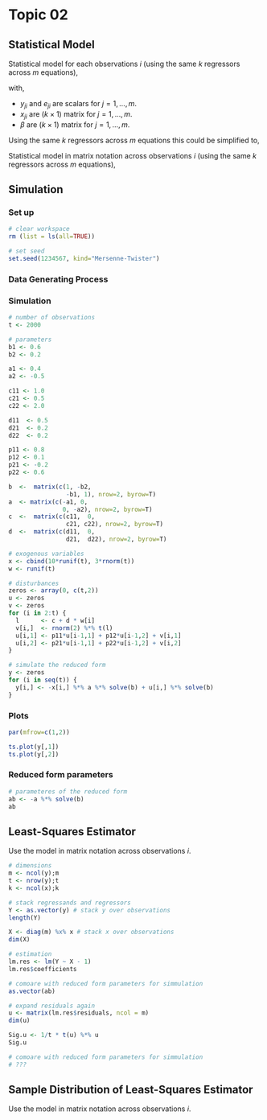 
# Topic 02

## Statistical Model

Statistical model for each observations $i$ (using the same $k$ regressors across $m$ equations),

\begin{align*}
\underset{\left(m \times 1\right)}{y_{i}} &= \underset{\left(m\times mk\right)}{\overline{X}_{i}} \underset{\left(mk \times 1\right)}{\beta} + \underset{\left(m \times 1\right)}{e_{i}}, \\

\begin{bmatrix} 
y_{1i} \\
y_{2i} \\
\vdots \\
y_{mi}
\end{bmatrix}
&=
\begin{bmatrix} 
x_{1i}^{'} & 0 & \cdots & 0 \\
0 & x_{2i}^{'} & \cdots & 0 \\
\vdots & \vdots & \ddots & 0 \\
0 & 0& \cdots & x_{mi}^{'}
\end{bmatrix}
+
\begin{bmatrix} 
\beta_{1} \\
\beta_{2} \\
\vdots \\
\beta_{m}
\end{bmatrix}
+
\begin{bmatrix} 
u_{1i} \\
u_{2i} \\
\vdots \\
u_{mi}
\end{bmatrix},
\end{align*}

with,

* $y_{ji}$ and $e_{ji}$ are scalars for $j=1,...,m$.
* $x_{ji}$ are $\left(k \times 1\right)$ matrix for $j=1,...,m$.
* $\beta$ are $\left(k \times 1\right)$ matrix for $j=1,...,m$.

Using the same $k$ regressors across $m$ equations this could be simplified to,

\begin{align*}
\underset{\left(m \times 1\right)}{y_{i}} &= \underset{\left(m\times mk\right)}{\left(\underset{\left(m \times m\right)}{I_{m}} \otimes \underset{\left(1\times k\right)}{x_{i}^{'}}\right)} \underset{\left(mk \times 1\right)}{\beta} + \underset{\left(m \times 1\right)}{e_{i}}.
\end{align*}

Statistical model in matrix notation across observations $i$ (using the same $k$ regressors across $m$ equations),

\begin{align*}
\underset{\left(n \times m\right)}{Y} &= \underset{\left(n\times k\right)}{X} \underset{\left(k \times m\right)}{B} + \underset{\left(n \times k\right)}{E}.
\end{align*}

## Simulation

### Set up

```r

# clear workspace
rm (list = ls(all=TRUE))

# set seed
set.seed(1234567, kind="Mersenne-Twister")

```

### Data Generating Process

\begin{align*}
y_t B + x_t A &= u_t \\
u_t &= u_{t-1} P + v_t \\
v_t &= N\left(0, V_t\right) \\
V_t &= S_t S_t^{'} \\
S_t &= C + D w_t \\
x_{1t} &\sim U\left[x_{1l},x_{1u}\right] \\
x_{1t} &\sim N \left(\mu_{x_{1}},\sigma_{x_{1}}^2\right)
\end{align*}

### Simulation

```r

# number of observations
t <- 2000

# parameters
b1 <- 0.6 
b2 <- 0.2 

a1 <- 0.4
a2 <- -0.5 

c11 <- 1.0
c21 <- 0.5
c22 <- 2.0

d11  <- 0.5
d21  <- 0.2
d22  <- 0.2

p11 <- 0.8 
p12 <- 0.1
p21 <- -0.2 
p22 <- 0.6

b  <-  matrix(c(1, -b2,
                -b1, 1), nrow=2, byrow=T)
a  <- matrix(c(-a1, 0,
               0, -a2), nrow=2, byrow=T)
c  <-  matrix(c(c11,  0,
                c21, c22), nrow=2, byrow=T)
d  <-  matrix(c(d11,  0,
                d21,  d22), nrow=2, byrow=T)

# exogenous variables                      
x <- cbind(10*runif(t), 3*rnorm(t))
w <- runif(t)

# disturbances 
zeros <- array(0, c(t,2))
u <- zeros
v <- zeros
for (i in 2:t) {
  l      <- c + d * w[i]  
  v[i,]  <- rnorm(2) %*% t(l)
  u[i,1] <- p11*u[i-1,1] + p12*u[i-1,2] + v[i,1]
  u[i,2] <- p21*u[i-1,1] + p22*u[i-1,2] + v[i,2]  
}

# simulate the reduced form   
y <- zeros
for (i in seq(t)) {
  y[i,] <- -x[i,] %*% a %*% solve(b) + u[i,] %*% solve(b)    
}

```

### Plots

```r

par(mfrow=c(1,2))

ts.plot(y[,1])
ts.plot(y[,2])

```

### Reduced form parameters

```r

# parameteres of the reduced form
ab <- -a %*% solve(b)
ab

```

## Least-Squares Estimator

Use the model in matrix notation across observations $i$.

```r

# dimensions
m <- ncol(y);m
t <- nrow(y);t
k <- ncol(x);k

# stack regressands and regressors
Y <- as.vector(y) # stack y over observations
length(Y)

X <- diag(m) %x% x # stack x over observations
dim(X)

```

```r

# estimation
lm.res <- lm(Y ~ X - 1)
lm.res$coefficients

# comoare with reduced form parameters for simmulation
as.vector(ab)

```

```r

# expand residuals again
u <- matrix(lm.res$residuals, ncol = m)
dim(u)

Sig.u <- 1/t * t(u) %*% u
Sig.u

# comoare with reduced form parameters for simmulation
# ???

```

## Sample Distribution of Least-Squares Estimator

Use the model in matrix notation across observations $i$.
